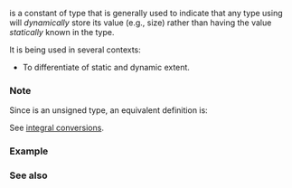{{cpp/title|dynamic_extent}}
{{cpp/container/span/navbar}}
{{dcl begin}}
{{dcl header|span}}
{{dcl|since=c++20|1=
inline constexpr std::size_t dynamic_extent = std::numeric_limits&lt;std::size_t&gt;::max();
}}
{{dcl end}}

{{tt|std::dynamic_extent}} is a constant of type {{lc|std::size_t}} that is generally used to indicate that any type using {{tt|std::dynamic_extent}} will ''dynamically'' store its value (e.g., size) rather than having the value ''statically'' known in the type.

It is being used in several contexts:
* To differentiate {{ltt|cpp/container/span|std::span}} of static and dynamic extent.
{{rrev|since=c++23|1=
* To indicate that the extent at a certain rank index will be stored dynamically in {{ltt|cpp/container/mdspan/extents|std::extents}}.
}}
{{rrev|since=c++26|1=
* To indicate that the padded layouts for {{ltt|cpp/container/mdspan|std::mdspan}} will dynamically store its padding value.
}}

===Note===
Since {{lc|std::size_t}} is an unsigned type, an equivalent definition is:
{{source|1=
inline constexpr std::size_t dynamic_extent = -1;
}}

See [[cpp/language/implicit_conversion#Integral_conversions|integral conversions]].

===Example===
{{example
|code=
#include &lt;array&gt;
#include &lt;cassert&gt;
#include &lt;cstddef&gt;
#include &lt;iostream&gt;
#include &lt;span&gt;
#include &lt;string_view&gt;
#include &lt;vector&gt;

int main()
{
    auto print = [](std::string_view const name, std::size_t ex)
    {
        std::cout &lt;&lt; name &lt;&lt; ", ";
        if (std::dynamic_extent == ex)
            std::cout &lt;&lt; "dynamic extent\n";
        else
            std::cout &lt;&lt; "static extent = " &lt;&lt; ex &lt;&lt; '\n';
    };

    int a[]{1, 2, 3, 4, 5};

    std::span span1{a};
    print("span1", span1.extent);

    std::span&lt;int, std::dynamic_extent&gt; span2{a};
    print("span2", span2.extent);

    std::array ar{1, 2, 3, 4, 5};
    std::span span3{ar};
    print("span3", span3.extent);

    std::vector v{1, 2, 3, 4, 5};
    std::span span4{v};
    print("span4", span4.extent);
}
|output=
span1, static extent = 5
span2, dynamic extent
span3, static extent = 5
span4, dynamic extent
}}

===See also===
{{dsc begin}}
{{dsc inc|cpp/container/dsc span}}
{{dsc inc|cpp/container/mdspan/dsc extents}}
{{dsc end}}

{{langlinks|de|es|ja|ru|zh}}